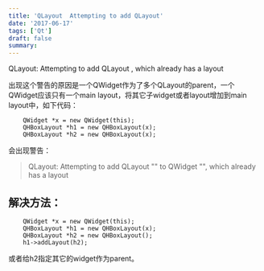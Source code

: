 ```yaml
---
title: 'QLayout  Attempting to add QLayout'
date: '2017-06-17'
tags: ['Qt']
draft: false
summary: 
---
```


QLayout: Attempting to add QLayout , which already has a layout

出现这个警告的原因是一个QWidget作为了多个QLayout的parent，一个QWidget应该只有一个main layout，将其它子widget或者layout增加到main layout中，如下代码：
```
    QWidget *x = new QWidget(this);
    QHBoxLayout *h1 = new QHBoxLayout(x);
    QHBoxLayout *h2 = new QHBoxLayout(x);
```
会出现警告：
> QLayout: Attempting to add QLayout "" to QWidget "", which already has a layout

## 解决方法：
```
    QWidget *x = new QWidget(this);
    QHBoxLayout *h1 = new QHBoxLayout(x);
    QHBoxLayout *h2 = new QHBoxLayout();
    h1->addLayout(h2);
```
或者给h2指定其它的widget作为parent。